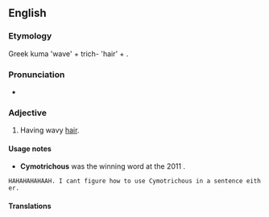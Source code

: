 ==English==

===Etymology===
Greek kuma 'wave' + trich- 'hair' + {{suffix||ous|lang=en}}.
{{rfscript|Greek}}

===Pronunciation===
* {{IPA|/saɪˈmɒtɹɨkəs/}}

===Adjective===
{{infl|en|adjective}}

#{{anthropology}} Having wavy [[hair]].

====Usage notes====
* '''Cymotrichous''' was the winning word at the 2011 {{w|Scripps National Spelling Bee}}. 

 HAHAHAHAHAAH. I cant figure how to use Cymotrichous in a sentence either.

====Translations====
{{trans-top|having wavy hair}}
{{trans-mid}}
{{trans-bottom}}
